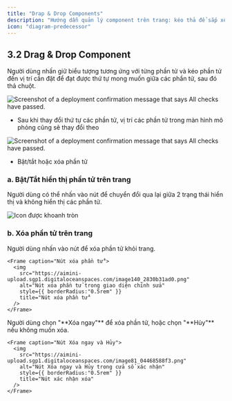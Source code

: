 ```yaml
---
title: "Drap & Drop Components"
description: "Hướng dẫn quản lý component trên trang: kéo thả để sắp xếp, bật/tắt hiển thị hoặc xóa."
icon: "diagram-predecessor"
---
```


## **3.2 Drag & Drop Component**

Người dùng nhấn giữ biểu tượng <Icon icon="grid" color="#cfcfcf" size={15} /> tương ứng với từng phần tử và kéo phần tử đến vị trí cần đặt để đạt được thứ tự mong muốn giữa các phần tử, sau đó thả chuột.

<Frame caption="Nút kéo thả thay đổi vị trí">
  <img
    src="https://aimini-upload.sgp1.digitaloceanspaces.com/image115_2cd69e118f.png"
    alt="Screenshot of a deployment confirmation message that says All checks have passed."
    style={{ borderRadius:"0.5rem" }}
    title=""
  />
</Frame>

- Sau khi thay đổi thứ tự các phần tử, vị trí các phần tử trong màn hình mô phỏng cũng sẽ thay đổi theo

<Frame caption="Vị trí các phần tử trước khi thay đổi">
  <img
    src="https://aimini-upload.sgp1.digitaloceanspaces.com/image226_1a9c067885.png"
    alt="Screenshot of a deployment confirmation message that says All checks have passed."
    style={{ borderRadius:"0.5rem" }}
    title=""
  />
</Frame>

- Bật/tắt hoặc xóa phần tử

### **a. Bật/Tắt hiển thị phần tử trên trang**

Người dùng có thể nhấn vào nút <Icon icon="eye" color="#cfcfcf" size={15} /> để chuyển đổi qua lại giữa 2 trạng thái hiển thị và không hiển thị các phần tử.

<Frame caption="Bật/tắt hiển thị phần tử">
  <img
    src="https://aimini-upload.sgp1.digitaloceanspaces.com/image133_08984e759a.png"
    alt="Icon được khoanh tròn"
    style={{ borderRadius:"0.5rem" }}
  />
</Frame>

### **b. Xóa phần tử trên trang**

<Steps>
  <Step title="Nhấn vào nút xóa phần tử">
    Người dùng nhấn vào nút <Icon icon="minus" color="#cfcfcf" size={15} /> để xóa phần tử khỏi trang.

    <Frame caption="Nút xóa phần tử">
      <img
        src="https://aimini-upload.sgp1.digitaloceanspaces.com/image140_2830b31ad0.png"
        alt="Nút xóa phần tử trong giao diện chỉnh sửa"
        style={{ borderRadius:"0.5rem" }}
        title="Nút xóa phần tử"
      />
    </Frame>
  </Step>
  <Step title="Xác nhận thao tác xóa">
    Người dùng chọn "**Xóa ngay"** để xóa phần tử, hoặc chọn "**Hủy"** nếu không muốn xóa.

    <Frame caption="Nút Xóa ngay và Hủy">
      <img
        src="https://aimini-upload.sgp1.digitaloceanspaces.com/image81_04468588f3.png"
        alt="Nút Xóa ngay và Hủy trong cửa sổ xác nhận"
        style={{ borderRadius:"0.5rem" }}
        title="Nút xác nhận xóa"
      />
    </Frame>
  </Step>
</Steps>